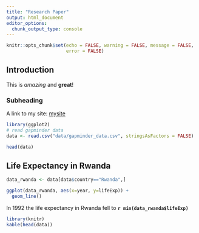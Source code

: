 ```yaml
---
title: "Research Paper"
output: html_document
editor_options: 
  chunk_output_type: console
---
```


```r
knitr::opts_chunk$set(echo = FALSE, warning = FALSE, message = FALSE,
                      error = FALSE)
```

## Introduction
This is _amazing_ and **great**!

### Subheading
A link to my site: [mysite](https://google.com)

```r
library(ggplot2)
# read gapminder data
data <- read.csv("data/gapminder_data.csv", stringsAsFactors = FALSE)

head(data)
```

## Life Expectancy in Rwanda
```r
data_rwanda <- data[data$country=="Rwanda",]

ggplot(data_rwanda, aes(x=year, y=lifeExp)) +
  geom_line()
```

In 1992 the life expectancy in Rwanda fell to **`r min(data_rwanda$lifeExp)`**

```r
library(knitr)
kable(head(data))
```

